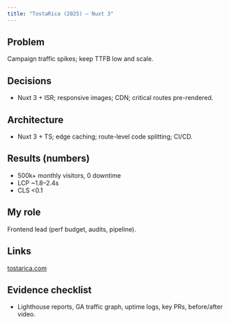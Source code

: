 ```yaml
---
title: "TostaRica (2025) — Nuxt 3"
---
```


## Problem

Campaign traffic spikes; keep TTFB low and scale.

## Decisions

- Nuxt 3 + ISR; responsive images; CDN; critical routes pre-rendered.

## Architecture

- Nuxt 3 + TS; edge caching; route-level code splitting; CI/CD.

## Results (numbers)

- 500k+ monthly visitors, 0 downtime
- LCP ~1.8–2.4s 
- CLS <0.1 

## My role

Frontend lead (perf budget, audits, pipeline).

## Links

[tostarica.com](https://tostarica.com)

## Evidence checklist

- Lighthouse reports, GA traffic graph, uptime logs, key PRs, before/after video.


